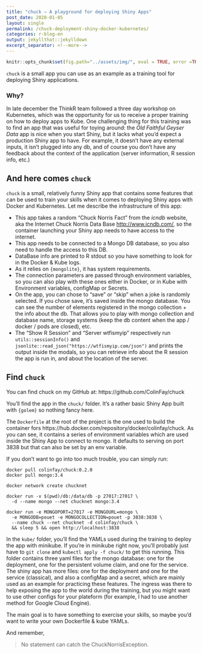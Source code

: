 ```yaml
---
title: "chuck — A playground for deploying Shiny Apps"
post_date: 2020-01-05
layout: single
permalink: /chuck-deployment-shiny-docker-kubernetes/
categories: r-blog-en
output: jekyllthat::jekylldown
excerpt_separator: <!--more-->
---
```


```r
knitr::opts_chunk$set(fig.path="../assets/img/", eval = TRUE, error =TRUE)
```

`chuck` is a small app you can use as an example as a training tool for deploying Shiny applications. 

### Why?

In late december the ThinkR team followed a three day workshop on Kubernetes, which was the opportunity for us to receive a proper training on how to deploy apps to Kube.
One challenging thing for this training was to find an app that was useful for toying around: the _Old Faithful Geyser Data_ app is nice when you start Shiny, but it lacks what you'd expect a production Shiny app to have. For example, it doesn't have any external inputs, it isn't plugged into any db, and of course you don't have any feedback about the context of the application (server information, R session info, etc.)

## And here comes `chuck`

`chuck` is a small, relatively funny Shiny app that contains some features that can be used to train your skills when it comes to deploying Shiny apps with Docker and Kubernetes. 
Let me describe the infrastructure of this app: 

+ This app takes a random "Chuck Norris Fact" from the _icndb_ website, aka the Internet Chuck Norris Data Base <http://www.icndb.com/>, so the container launching your Shiny app needs to have access to the internet.
+ This app needs to be connected to a Mongo DB database, so you also need to handle the access to this DB.
+ DataBase info are printed to R stdout so you have something to look for in the Docker & Kube logs.
+ As it relies on `{mongolite}`, it has system requirements.
+ The connection parameters are passed through environment variables, so you can also play with these ones either in Docker, or in Kube with Environment variables, configMap or Secrets. 
+ On the app, you can chose to "save" or "skip" when a joke is randomly selected. 
If you chose save, it's saved inside the mongo database. 
You can see the number of elements registered in the mongo collection + the info about the db. 
That allows you to play with mongo collection and database name, storage systems (keep the db content when the app / docker / pods are closed), etc. 
+ The "Show R Session" and "Server wtfismyip" respectively run `utils::sessionInfo()` and `jsonlite::read_json("https://wtfismyip.com/json")` and prints the output inside the modals, so you can retrieve info about the R session the app is run in, and about the location of the server.

## Find `chuck`

You can find chuck on my GitHub at: https://github.com/ColinFay/chuck

You'll find the app in the `chuck/` folder. 
It's a rather basic Shiny App built with `{golem}` so nothing fancy here. 

The `Dockerfile` at the root of the project is the one used to build the container fors https://hub.docker.com/repository/docker/colinfay/chuck. 
As you can see, it contains a series of environment variables which are used inside the Shiny App to connect to mongo. 
It defaults to serving on port 3838 but that can also be set by an env variable. 

If you don't want to go into too much trouble, you can simply run:

```
docker pull colinfay/chuck:0.2.0
docker pull mongo:3.4 

docker network create chucknet

docker run -v $(pwd)/db:/data/db -p 27017:27017 \
  -d --name mongo --net chucknet mongo:3.4

docker run -e MONGOPORT=27017 -e MONGOURL=mongo \
  -e MONGODB=pouet -e MONGOCOLLECTION=pouet -p 3838:3838 \
  --name chuck --net chucknet -d colinfay/chuck \
  && sleep 5 && open http://localhost:3838
```

In the `kube/` folder, you'll find the YAMLs used during the training to deploy the app with minikube. 
If you're in minikube right now, you'll probably just have to `git clone` and `kubectl apply -f chuck/` to get this running. 
This folder contains three yaml files for the mongo database: one for the deployment, one for the persistent volume claim, and one for the service. 
The shiny app has more files: one for the deployment and one for the service (classical), and also a configMap and a secret, which are mainly used as an example for practicing these features. 
The ingress was there to help exposing the app to the world during the training, but you might want to use other configs for your plateform (for example, I had to use another method for Google Cloud Engine).

The main goal is to have something to exercise your skills, so maybe you'd want to write your own Dockerfile & kube YAMLs. 

And remember, 

> No statement can catch the ChuckNorrisException.